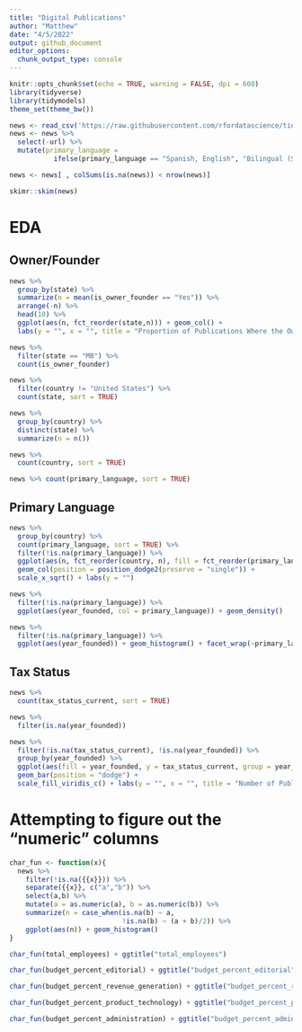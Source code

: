 ```yaml
---
title: "Digital Publications"
author: "Matthew"
date: "4/5/2022"
output: github_document
editor_options: 
  chunk_output_type: console
---
```


```r
knitr::opts_chunk$set(echo = TRUE, warning = FALSE, dpi = 600)
library(tidyverse)
library(tidymodels)
theme_set(theme_bw())
```


```r
news <- read_csv('https://raw.githubusercontent.com/rfordatascience/tidytuesday/master/data/2022/2022-04-05/news_orgs.csv')
news <- news %>% 
  select(-url) %>% 
  mutate(primary_language = 
           ifelse(primary_language == "Spanish, English", "Bilingual (Spanish & English)", primary_language))

news <- news[ , colSums(is.na(news)) < nrow(news)]

skimr::skim(news)
```



# EDA
## Owner/Founder
```r
news %>% 
  group_by(state) %>% 
  summarize(n = mean(is_owner_founder == "Yes")) %>% 
  arrange(-n) %>% 
  head(10) %>% 
  ggplot(aes(n, fct_reorder(state,n))) + geom_col() +
  labs(y = "", x = "", title = "Proportion of Publications Where the Owner is the Founder by State")
```


```r
news %>% 
  filter(state == "MB") %>% 
  count(is_owner_founder)
```


```r
news %>% 
  filter(country != "United States") %>% 
  count(state, sort = TRUE)

news %>% 
  group_by(country) %>% 
  distinct(state) %>% 
  summarize(n = n())

news %>% 
  count(country, sort = TRUE)

news %>% count(primary_language, sort = TRUE)
```


## Primary Language
```r
news %>% 
  group_by(country) %>% 
  count(primary_language, sort = TRUE) %>% 
  filter(!is.na(primary_language)) %>% 
  ggplot(aes(n, fct_reorder(country, n), fill = fct_reorder(primary_language, n))) + 
  geom_col(position = position_dodge2(preserve = "single")) +
  scale_x_sqrt() + labs(y = "")

news %>% 
  filter(!is.na(primary_language)) %>% 
  ggplot(aes(year_founded, col = primary_language)) + geom_density()

news %>% 
  filter(!is.na(primary_language)) %>% 
  ggplot(aes(year_founded)) + geom_histogram() + facet_wrap(~primary_language)
```


## Tax Status
```r
news %>% 
  count(tax_status_current, sort = TRUE)

news %>% 
  filter(is.na(year_founded))

news %>% 
  filter(!is.na(tax_status_current), !is.na(year_founded)) %>% 
  group_by(year_founded) %>% 
  ggplot(aes(fill = year_founded, y = tax_status_current, group = year_founded)) + 
  geom_bar(position = "dodge") +
  scale_fill_viridis_c() + labs(y = "", x = "", title = "Number of Publications", fill = "Year")
```


# Attempting to figure out the "numeric" columns
```r
char_fun <- function(x){
  news %>% 
    filter(!is.na({{x}})) %>% 
    separate({{x}}, c("a","b")) %>% 
    select(a,b) %>% 
    mutate(a = as.numeric(a), b = as.numeric(b)) %>%  
    summarize(n = case_when(is.na(b) ~ a,
                            !is.na(b) ~ (a + b)/2)) %>% 
    ggplot(aes(n)) + geom_histogram()
}

char_fun(total_employees) + ggtitle("total_employees")

char_fun(budget_percent_editorial) + ggtitle("budget_percent_editorial")

char_fun(budget_percent_revenue_generation) + ggtitle("budget_percent_revenue_generation")

char_fun(budget_percent_product_technology) + ggtitle("budget_percent_product_technology")

char_fun(budget_percent_administration) + ggtitle("budget_percent_administration")

```



